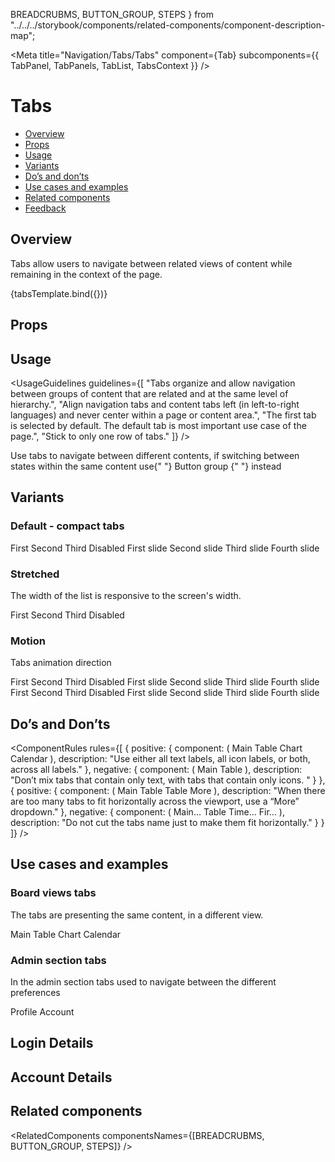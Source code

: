   BREADCRUBMS,
  BUTTON_GROUP,
  STEPS
} from "../../../storybook/components/related-components/component-description-map";

<Meta title="Navigation/Tabs/Tabs" component={Tab} subcomponents={{ TabPanel, TabPanels, TabList, TabsContext }} />

# Tabs

- [Overview](#overview)
- [Props](#props)
- [Usage](#usage)
- [Variants](#variants)
- [Do’s and don’ts](#dos-and-donts)
- [Use cases and examples](#use-cases-and-examples)
- [Related components](#related-components)
- [Feedback](#feedback)

## Overview

Tabs allow users to navigate between related views of content while remaining in the context of the page.

<Canvas>
  <Story name="Overview" args={{ tabPanelClassName: "monday-storybook-tabs_bg-color" }}>
    {tabsTemplate.bind({})}
  </Story>
</Canvas>

## Props

<ArgsTable story="Overview" />

## Usage

<UsageGuidelines
  guidelines={[
    "Tabs organize and allow navigation between groups of content that are related and at the same level of hierarchy.",
    "Align navigation tabs and content tabs left (in left-to-right languages) and never center within a page or content area.",
    "The first tab is selected by default. The default tab is most important use case of the page.",
    "Stick to only one row of tabs."
  ]}
/>

<Tip>
  Use tabs to navigate between different contents, if switching between states within the same content use{" "}
  <Link href="/?path=/docs/buttons-buttongroup--overview" size={Link.sizes.SMALL} withoutSpacing>
    Button group
  </Link>{" "}
  instead
</Tip>

## Variants

### Default - compact tabs

<Canvas>
  <Story name="Default">
    <TabsContext>
      <TabList>
        <Tab>First</Tab>
        <Tab>Second</Tab>
        <Tab>Third</Tab>
        <Tab disabled>Disabled</Tab>
      </TabList>
      <TabPanels>
        <TabPanel className="monday-storybook-tabs_bg-color">First slide</TabPanel>
        <TabPanel className="monday-storybook-tabs_bg-color">Second slide</TabPanel>
        <TabPanel className="monday-storybook-tabs_bg-color">Third slide</TabPanel>
        <TabPanel className="monday-storybook-tabs_bg-color">Fourth slide</TabPanel>
      </TabPanels>
    </TabsContext>
  </Story>
</Canvas>

### Stretched

The width of the list is responsive to the screen's width.

<Canvas>
  <Story name="Stretched">
    <div style={{ width: "100%" }}>
      <TabList tabType="stretched">
        <Tab>First</Tab>
        <Tab>Second</Tab>
        <Tab>Third</Tab>
        <Tab disabled>Disabled</Tab>
      </TabList>
    </div>
  </Story>
</Canvas>

### Motion

Tabs animation direction

<Canvas>
  <Story name="Motion">
    <div className="monday-storybook-tabs_column-wrapper">
      <TabsContext>
        <TabList>
          <Tab>First</Tab>
          <Tab>Second</Tab>
          <Tab>Third</Tab>
          <Tab disabled>Disabled</Tab>
        </TabList>
        <TabPanels animationDirection={TabPanels.animationDirections.LTR}>
          <TabPanel className="monday-storybook-tabs_bg-color">First slide</TabPanel>
          <TabPanel className="monday-storybook-tabs_bg-color">Second slide</TabPanel>
          <TabPanel className="monday-storybook-tabs_bg-color">Third slide</TabPanel>
          <TabPanel className="monday-storybook-tabs_bg-color">Fourth slide</TabPanel>
        </TabPanels>
      </TabsContext>
      <TabsContext>
        <TabList>
          <Tab>First</Tab>
          <Tab>Second</Tab>
          <Tab>Third</Tab>
          <Tab disabled>Disabled</Tab>
        </TabList>
        <TabPanels animationDirection={TabPanels.animationDirections.RTL}>
          <TabPanel className="monday-storybook-tabs_bg-color">First slide</TabPanel>
          <TabPanel className="monday-storybook-tabs_bg-color">Second slide</TabPanel>
          <TabPanel className="monday-storybook-tabs_bg-color">Third slide</TabPanel>
          <TabPanel className="monday-storybook-tabs_bg-color">Fourth slide</TabPanel>
        </TabPanels>
      </TabsContext>
    </div>
  </Story>
</Canvas>

## Do’s and Don’ts

<ComponentRules
  rules={[
    {
      positive: {
        component: (
          <DialogContentContainer className="monday-storybook-tabs_spacing">
            <TabList>
              <Tab icon={Table}>Main Table</Tab>
              <Tab icon={Chart}>Chart</Tab>
              <Tab icon={Calendar}>Calendar</Tab>
            </TabList>
          </DialogContentContainer>
        ),
        description: "Use either all text labels, all icon labels, or both, across all labels."
      },
      negative: {
        component: (
          <DialogContentContainer className="monday-storybook-tabs_spacing">
            <TabList>
              <Tab>Main Table</Tab>
              <Tab icon={Gantt}> </Tab>
            </TabList>
          </DialogContentContainer>
        ),
        description: "Don’t mix tabs that contain only text, with tabs that contain only icons. "
      }
    },
    {
      positive: {
        component: (
          <DialogContentContainer className="monday-storybook-tabs_spacing">
            <TabList>
              <Tab icon={NewTab}>Main Table</Tab>
              <Tab icon={Table}>Table</Tab>
              <Tab icon={NavigationChevronDown} iconSide="right">
                More
              </Tab>
            </TabList>
          </DialogContentContainer>
        ),
        description: "When there are too many tabs to fit horizontally across the viewport, use a “More” dropdown."
      },
      negative: {
        component: (
          <DialogContentContainer className="monday-storybook-tabs_spacing">
            <TabList>
              <Tab>Main...</Tab>
              <Tab>Table</Tab>
              <Tab>Time...</Tab>
              <Tab>Fir...</Tab>
            </TabList>
          </DialogContentContainer>
        ),
        description: "Do not cut the tabs name just to make them fit horizontally."
      }
    }
  ]}
/>

## Use cases and examples

### Board views tabs

The tabs are presenting the same content, in a different view.

<Canvas>
  <Story name="Board views tabs">
    <TabList>
      <Tab icon={Table}>Main Table</Tab>
      <Tab icon={Chart}>Chart</Tab>
      <Tab icon={Calendar}>Calendar</Tab>
    </TabList>
  </Story>
</Canvas>

### Admin section tabs

In the admin section tabs used to navigate between the different preferences

<Canvas>
  <Story name="Admin section tabs">
    <TabsContext>
      <TabList>
        <Tab>Profile</Tab>
        <Tab>Account</Tab>
      </TabList>
      <TabPanels>
        <TabPanel className="monday-storybook-tabs_wrapper">
          <h2>Login Details</h2>
          <TextField title="Profile Name" size={TextField.sizes.MEDIUM} placeholder="Profile Name" />
        </TabPanel>
        <TabPanel className="monday-storybook-tabs_wrapper">
          <h2>Account Details</h2>
          <TextField title="Account Name" size={TextField.sizes.MEDIUM} placeholder="Account Name" />
        </TabPanel>
      </TabPanels>
    </TabsContext>
  </Story>
</Canvas>

## Related components

<RelatedComponents componentsNames={[BREADCRUBMS, BUTTON_GROUP, STEPS]} />
